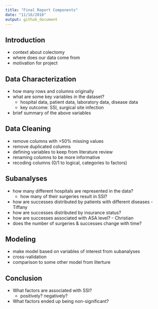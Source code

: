 ```yaml
---
title: "Final Report Components"
date: "11/16/2018"
output: github_document
---
```


## Introduction

* context about colectomy
* where does our data come from
* motivation for project

## Data Characterization

* how many rows and columns originally
* what are some key variables in the dataset?
  * hospital data, patient data, laboratory data, disease data
  * key outcome: SSI, surgical site infection
* brief summary of the above variables

## Data Cleaning

* remove columns with >50% missing values
* remove duplicated columns
* defining variables to keep from literature review
* renaming columns to be more informative
* recoding columns (0/1 to logical, categories to factors)

## Subanalyses

* how many different hospitals are represented in the data?
  * how many of their surgeries result in SSI?
* how are successes distributed by patients with different diseases - Tiffany
* how are successes distributed by insurance status?
* how are successes associated with ASA level? - Christian 
* does the number of surgeries & successes change with time?

## Modeling

* make model based on variables of interest from subanalyses
* cross-validation 
* comparison to some other model from literture

## Conclusion

* What factors are associated with SSI?
  * positively? negatively?
* What factors ended up being non-significant?